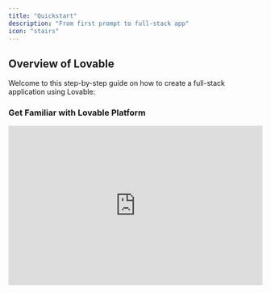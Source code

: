 ```yaml
---
title: "Quickstart"
description: "From first prompt to full-stack app"
icon: "stairs"
---
```


## Overview of Lovable

Welcome to this step-by-step guide on how to create a full-stack application using Lovable:

### Get Familiar with Lovable Platform

<AccordionGroup>
  <Accordion title="Create your First Project">
    <iframe width="100%" height="315" src="https://www.youtube.com/embed/9KHLTZaJcR8" title="YouTube video player" frameborder="0" allow="accelerometer; autoplay; clipboard-write; encrypted-media; gyroscope; picture-in-picture" allowfullscreen />

    <Steps>
      <Step title="Step 1">
        To get started, head over to [lovable.dev](https://lovable.dev) and create an account.&#x20;
      </Step>

      <Step title="Step 2">
        Once registered, you'll be able to create your first project.
      </Step>

      <Step title="Step 3">
        Simply enter an initial prompt to kick things off, and Lovable will do the rest! This is the **starting block** for any project in Lovable, where you can bring your ideas to life instantly.

        ![](/images/lovable-prompting.png)
      </Step>
    </Steps>
  </Accordion>

  <Accordion title="Lovable Dashboard">
    <iframe width="100%" height="315" src="https://www.youtube.com/embed/O0dVaqTt29A?si=VmhNCHXS1tctWbNo" title="YouTube video player" frameborder="0" allow="accelerometer; autoplay; clipboard-write; encrypted-media; gyroscope; picture-in-picture; web-share" referrerpolicy="strict-origin-when-cross-origin" allowfullscreen />



    At Lovable, simplicity is key:

    * [**Here**](https://lovable.dev/) **you kickstart your project** with a single prompt.

    * **Explore all projects**, including the latest and featured ones.

    * **Jumpstart with a template** from our curated selection.

    * **Personalize your experience** by viewing and editing your profile.

    * [**Manage your account**](https://lovable.dev/settings) to check monthly credits and adjust settings.

    * **Experiment with** [**Labs**](https://lovable.dev/settings/account) **features** like Chat mode—toggle them on or off.

    * [**Upgrade or downgrade**](https://lovable.dev/settings/plans) **your plan** seamlessly.
  </Accordion>

  <Accordion title="Project Overview">
    <iframe width="100%" height="315" src="https://www.youtube.com/embed/j-qhowI2tQY?si=ckB-K5Gn01Y6tPBd" title="YouTube video player" frameborder="0" allow="accelerometer; autoplay; clipboard-write; encrypted-media; gyroscope; picture-in-picture; web-share" referrerpolicy="strict-origin-when-cross-origin" allowfullscreen />



    At Lovable, every project follows a structured workflow:

    * **Edit with ease** using a chat-based interface.

    * **Attach images** for precision edits and inspiration.

    * **Select and visually edit components** for a seamless design experience.

    * **Switch effortlessly** between edit mode and chat mode.

    * **Track changes** with version history and restore any previous version.

    * **Navigate through pages** of your project with ease.

    * **Enable remixing** or rename your project as needed.

    * **Integrate with Supabase** for backend capabilities.

    * **Collaborate via GitHub** to edit and manage your code.

    * **Publish, deploy, and share** your project with a preview link (remember to re-publish after changes).

    * **Toggle between web and mobile view** for responsive design.

    * **Refresh the preview modal** to see updates instantly.

    * **Open your project directly** using the preview link.
  </Accordion>

  <Accordion title="Project Settings">
    Every project’s settings empower you to:

    * **View key project details** like total edits and creation date.

    * **Set up custom knowledge** to tailor your project’s context.

    * **Connect to a GitHub repository** for seamless collaboration.

    * **Adjust project visibility** from public to private.

    * **Manage the badge display** (available for paid plans only).

    * **Rename your project** anytime.

    * **Delete your project** (⚠️ Danger Zone).
  </Accordion>

  <Accordion title="Project Quick Access">
    You can always quickly access:

    * **Dashboard** for an overview of your projects.

    * **Account settings** to manage your profile and preferences.

    * **Documentation, Feedback Portal, and Support** for guidance and assistance.

    * **Log out** securely from your Lovable account.
  </Accordion>
</AccordionGroup>

### Get Started&#x20;

There are several ways to get started with Lovable, depending on your preferences and resources:

<AccordionGroup>
  <Accordion title="Prompt">
    Lovable’s prompt-based system makes app creation simple.&#x20;

    * Just describe what you want to build in the prompt box.&#x20;

    * The more specific you are, the better the results.&#x20;

    * Start with clear and detailed prompts.&#x20;

    * You can refine and adjust your project as you go.&#x20;

    <Info>
      Example:&#x20;

      *"Create a dashboard with user login, monthly sales in a line chart, and customer demographics in a pie chart."*
    </Info>
  </Accordion>

  <Accordion title="Templates">
    <Steps>
      <Step title="Step 1">
        Lovable offers [templates](https://lovable.dev/templates) to help you get started quickly on popular project types, such as dashboards, e-commerce sites, or social apps, for a quick setup.
      </Step>

      <Step title="Step 2">
        Once the template loads, use prompts to adjust features, add new elements, or fine-tune the design to match your vision.
      </Step>
    </Steps>
  </Accordion>

  <Accordion title="Remix an Existing Project" defaultOpen={false}>
    <iframe width="100%" height="315" src="https://www.youtube.com/embed/lQeLuBMz1oc?si=ZQoC9sZRDqiMkS8P" title="YouTube video player" frameborder="0" allow="accelerometer; autoplay; clipboard-write; encrypted-media; gyroscope; picture-in-picture; web-share" referrerpolicy="strict-origin-when-cross-origin" allowfullscreen />

    You can remix an existing public project or one of your own. Remixing allows you to reuse the current state of a project as a starting point and build upon it. It’s a great way to explore new ideas, make adjustments, or iterate with different changes while preserving the original version.&#x20;

    <Note>
      Note that it is not possible to remix projects when Supabase is connected.
    </Note>
  </Accordion>

  <Accordion title="Using Figma">
    If you have a design in Figma,&#x20;

    1. **Using screenshots:** Take a screenshot of any part of it. You can paste the screenshot directly into Lovable or drag-and-drop the image file. Once you press Enter, Lovable will convert your design into functional code.

    2. **Using Builder.io integration:** First, structure your Figma design using Auto-Layout and clear layer naming. Then, open the Builder.io plugin in Figma, select your design, and click "Open in Lovable" to generate a fully functional app. [More information here.](https://lovable.dev/blog/2025-01-22-figma-to-lovable-builder-io-native-integration)
  </Accordion>

  <Accordion title="Using a Sketch">
    <Steps>
      <Step title="Step 1">
        Use [**Excalidraw**](https://excalidraw.com/) or any similar tool to sketch your UI.
      </Step>

      <Step title="Step 2">
        Take a screenshot of your drawing, then paste or drag-and-drop it into Lovable.&#x20;
      </Step>

      <Step title="Step 3">
        The platform will transform your sketch into working code.&#x20;
      </Step>
    </Steps>

    [More information here.](https://www.youtube.com/watch?v=c0zhLzcVJRI)
  </Accordion>

  <Accordion title="Cloning a Website or Application" defaultOpen={false}>
    If you want to replicate an existing webpage,&#x20;

    <Steps>
      <Step title="Step 1">
        Take a screenshot using shortcuts like *Cmd+Shift+4* on Mac or tools like the [GoFullPage Chrome Extension](https://chromewebstore.google.com/detail/gofullpage-full-page-scre/fdpohaocaechififmbbbbbknoalclacl).
      </Step>

      <Step title="Step 2">
        Paste or drag the screenshot into Lovable
      </Step>

      <Step title="Step 3">
        Lovable will recreate the structure of the webpage in your project.
      </Step>
    </Steps>

    [More information here.](https://www.youtube.com/watch?v=tYDqBMilHkM)
  </Accordion>
</AccordionGroup>

### Edit your Project

<AccordionGroup>
  <Accordion title="Add a Custom Knowledge to your Project">
    The [Knowledge Base](https://docs.lovable.dev/features/precision-edit#knowledge-files) in Lovable acts as your project's **blueprint**, organizing functionality, design, and goals in one place.

    <iframe width="100%" height="315" src="https://www.youtube.com/embed/XsRerF2pEUE" title="YouTube video player" frameborder="0" allow="accelerometer; autoplay; clipboard-write; encrypted-media; gyroscope; picture-in-picture" allowfullscreen />

    Follow these steps to set up and manage it effectively.

    <Steps>
      <Step title="Step 1">
        Go to the **Knowledge Base** section in your dashboard.
      </Step>

      <Step title="Step 2">
        Click **"Add Entry"** and categorize them under:

        * 📌 **Project Overview** – Define objectives and scope.

        * 🚀 **Key Features** – List core functionalities.

        * 🎨 **Design Guidelines** – Document UI/UX principles.

        This helps maintain consistency in outputs.
      </Step>

      <Step title="Step 3">
        **Keep It Updated:** Regularly review and **update entries** as your project evolves. This ensures the **development stays on track**.
      </Step>
    </Steps>
  </Accordion>

  <Accordion title="Select & Visual Edit">
    [Visual Edits](https://docs.lovable.dev/features/precision-edit#visual-edits) allows AI-driven development with Tailwind-native visual controls for easy refinement.

    <iframe width="100%" height="315" src="https://www.youtube.com/embed/fhK2gV6rm54?si=_g7dP3q2gxEFDs4S" title="YouTube video player" frameborder="0" allow="accelerometer; autoplay; clipboard-write; encrypted-media; gyroscope; picture-in-picture; web-share" referrerpolicy="strict-origin-when-cross-origin" allowfullscreen />
  </Accordion>

  <Accordion title="Revert a Change">
    Speed matters when building AI-driven apps, but so do stability and control. That’s why we’ve upgraded versioning to make tracking changes effortless.

    ![](/images/versioningcopy2.png)

    <Steps>
      <Step title="Restore Past Versions Instantly">
        If you want to go back to a previous version of your app, click 'restore' on the version you want to revert to.
      </Step>

      <Step title="Bookmark Key Edits">
        Keep your work organized by bookmarking important edits, making it easy to find and revisit them later.
        ![](/images/restore.png)
      </Step>

      <Step title="Intuitive Version History">
        The history panel now works like Google Docs, making tracking changes easier.
        ![](/images/history.png)
        ![](/images/redesign-history.jpeg)
      </Step>
    </Steps>
  </Accordion>

  <Accordion title="Add Animation Component with 21st dev">
    <iframe width="560" height="315" src="https://www.youtube.com/embed/MJ9pB741sXw?si=7vPZVpe0TyHIgTLp" title="YouTube video player" frameborder="0" allow="accelerometer; autoplay; clipboard-write; encrypted-media; gyroscope; picture-in-picture; web-share" referrerpolicy="strict-origin-when-cross-origin" allowfullscreen />
  </Accordion>

  <Accordion title="Add Images to Prompt">
    Attach images directly to the chat to add context to your prompts. This makes it easier to illustrate ideas or concepts that are better shown than described.

    <iframe width="100%" height="315" src="https://www.youtube.com/embed/uaGnrK5Dkkc" title="YouTube video player" frameborder="0" allow="accelerometer; autoplay; clipboard-write; encrypted-media; gyroscope; picture-in-picture" allowfullscreen />
  </Accordion>

  <Accordion title="Add a New Page to your Project">
    <iframe width="100%" height="315" src="https://www.youtube.com/embed/h6vnvFKzd0Y?si=cw_zapDQW3hQfVOc" title="YouTube video player" frameborder="0" allow="accelerometer; autoplay; clipboard-write; encrypted-media; gyroscope; picture-in-picture; web-share" referrerpolicy="strict-origin-when-cross-origin" allowfullscreen />
  </Accordion>

  <Accordion title="Refactor Code">
    <iframe width="100%" height="315" src="https://www.youtube.com/embed/epVlkdNSVrs?si=ufy8WTXkPcpbhkW6" title="YouTube video player" frameborder="0" allow="accelerometer; autoplay; clipboard-write; encrypted-media; gyroscope; picture-in-picture; web-share" referrerpolicy="strict-origin-when-cross-origin" allowfullscreen />
  </Accordion>

  <Accordion title="Connect to GitHub">
    Integrate your project with GitHub to iterate on your application seamlessly. You can make code changes in GitHub or your preferred IDE while keeping everything in sync with Lovable.

    <iframe width="100%" height="315" src="https://www.youtube.com/embed/zgNkhU4SYgQ" title="YouTube video player" frameborder="0" allow="accelerometer; autoplay; clipboard-write; encrypted-media; gyroscope; picture-in-picture" allowfullscreen />

    [More information here](https://docs.lovable.dev/integrations/git-integration).
  </Accordion>
</AccordionGroup>

### Add Fullstack Capabilities

<AccordionGroup>
  <Accordion title="Connect a Backend">
    Supabase is a backend-as-a-service platform that integrates smoothly with Lovable to add powerful backend capabilities to your application.

    <iframe width="100%" height="315" src="https://www.youtube.com/embed/g8CvOq3b-sg" title="YouTube video player" frameborder="0" allow="accelerometer; autoplay; clipboard-write; encrypted-media; gyroscope; picture-in-picture" allowfullscreen />

    <Steps>
      <Step title="Set Up Supabase">
        Create an account on [Supabase](https://supabase.com/) and create a new project.
      </Step>

      <Step title="Link to Lovable">
        In Lovable, go to **Settings -> Connect Supabase** and follow the steps.
      </Step>

      <Step title="Manage Data">
        Set up tables, manage user data, and configure email notifications.
      </Step>
    </Steps>
  </Accordion>

  <Accordion title="Getting Started with Supabase">
    After setting up your Supabase project, you'll need to connect it to your Lovable project. This connection enables Lovable to leverage Supabase's backend services seamlessly.

    <iframe width="100%" height="315" src="https://www.youtube.com/embed/-sSOyO0FiPE?si=GGrbduHZFrxAGYis" title="YouTube video player" frameborder="0" allow="accelerometer; autoplay; clipboard-write; encrypted-media; gyroscope; picture-in-picture; web-share" referrerpolicy="strict-origin-when-cross-origin" allowfullscreen />
  </Accordion>

  <Accordion title="Streamline Your App's Authentication with Supabase">
    Implementing secure authentication is crucial for any application. With Lovable's AI form builder and Supabase integration, you can effortlessly create robust login and sign-up forms.

    <iframe width="100%" height="315" src="https://www.youtube.com/embed/LHpMUj-Jf_k?si=Rf3zSHuDA_bCBsQb" title="YouTube video player" frameborder="0" allow="accelerometer; autoplay; clipboard-write; encrypted-media; gyroscope; picture-in-picture; web-share" referrerpolicy="strict-origin-when-cross-origin" allowfullscreen />

    Here's a step-by-step guide:

    <Steps>
      <Step title="Create a Supabase Account">
        * Visit [Supabase](https://supabase.com/) and sign up.​

        * Access the dashboard to manage your projects and databases.​
      </Step>

      <Step title="Integrate Supabase with Lovable">
        * In Lovable, navigate to the integration settings.​

        * Input your Supabase project URL and API keys to establish a connection.
      </Step>

      <Step title="Design Authentication Forms with Lovable">
        * Use Lovable's AI form builder to craft intuitive login and sign-up forms.​

        * Customize the UI to align with your application's branding.
      </Step>

      <Step title="Implement Authentication Workflows">
        * Set up Supabase Edge Functions to handle tasks like token validation and user sessions.

        * Ensure secure storage of user credentials and manage session persistence.
      </Step>

      <Step title="Enable Email Verification">
        * Configure Supabase to send verification emails upon user registration.​

        * This adds an extra layer of security by confirming user identities.
      </Step>

      <Step title="Test and Deploy">
        * Thoroughly test the authentication flows to ensure seamless user experiences.​

        * Once satisfied, deploy your application with confidence.
      </Step>
    </Steps>

    [More information on Supabase here.](https://docs.lovable.dev/integrations/supabase)
  </Accordion>

  <Accordion title="Supabase Edge Functions">
    Enhance your app with Supabase Edge Functions, enabling AI features, payments, and email integration with ease. Follow this guide to build your first full-stack app on Lovable:&#x20;

    <iframe width="100%" height="315" src="https://www.youtube.com/embed/p_hKIDlxXp0" title="YouTube video player" frameborder="0" allow="accelerometer; autoplay; clipboard-write; encrypted-media; gyroscope; picture-in-picture" allowfullscreen />

    You can add AI capabilities to your application, for example:

    * [OpenAI](https://www.youtube.com/watch?v=jUwXTviRhhM)

    * [Gemini](https://www.youtube.com/watch?v=sgnBMD8jGWU)&#x20;

    * [Groq](https://www.youtube.com/watch?v=S0k8FOmqjog)
  </Accordion>

  <Accordion title="Add Payment Capabilities to your Application">
    There are many ways to connect Stripe to Lovable, but the most straight-forward way is to utilize Stripe's built in payment links. [Use this resource to make sure you get this right!](https://docs.lovable.dev/tips-tricks/setting-up-payments)
  </Accordion>

  <Accordion title="Add Email Capabilities with Resend">
    <iframe width="100%" height="315" src="https://www.youtube.com/embed/w5Xq-Kvt3J0?si=wdSxtbhg3-uH3NZt" title="YouTube video player" frameborder="0" allow="accelerometer; autoplay; clipboard-write; encrypted-media; gyroscope; picture-in-picture; web-share" referrerpolicy="strict-origin-when-cross-origin" allowfullscreen />
  </Accordion>
</AccordionGroup>

### Deploy & Publish

<AccordionGroup>
  <Accordion title="Set up SEO">
    You can check [this section of the documentation](https://docs.lovable.dev/tips-tricks/seo) to ensure all SEO capabilities are properly enabled.
  </Accordion>

  <Accordion title="Add a Custom Domain">
    You can add a custom domain using:&#x20;

    * Entri (native to Lovable)

    * Netlify

    * Vercel

    * Namecheap

    You can check [this section of the documentation](https://docs.lovable.dev/tips-tricks/custom-domain) for more information.
  </Accordion>

  <Accordion title="Publish my Project">
    When your project is ready, publish it to generate a shareable URL. This makes it easy to showcase your application or share it with collaborators and stakeholders.

    <iframe width="100%" height="315" src="https://www.youtube.com/embed/GFtWVXkZDTw" title="YouTube video player" frameborder="0" allow="accelerometer; autoplay; clipboard-write; encrypted-media; gyroscope; picture-in-picture" allowfullscreen />

    You can refer to [this section of the documentation](https://docs.lovable.dev/features/deploy) for more information.
  </Accordion>
</AccordionGroup>

###

## Lovable Crash Course

### Module 1: Getting started with Lovable 101

By the end, you’ll have a simple application up and running with authentication and CRUD (Create, Read, Update, Delete) functionality for managing notes.

<AccordionGroup>
  <Accordion title="Setting Up Supabase">
    Supabase is an open-source database service built on PostgreSQL. It provides authentication, data storage, and file storage—perfect for our Lovable integration.

    <Steps>
      <Step title="Create an Organization & Project">
        <Steps>
          <Step title="Step 1">
            Log into [Supabase](https://supabase.com/).
          </Step>

          <Step title="Step 2">
            Create an **organization** (name it based on your startup or project).
          </Step>

          <Step title="Step 3">
            Create a **new project** within that organization.

            <Note>
              Note your **Supabase URL** and **API key** (you’ll need them later).
            </Note>
          </Step>
        </Steps>
      </Step>

      <Step title="Configure Authentication">
        <Steps>
          <Step title="Step 1">
            Navigate to **Authentication > Sign In/Sign Up**.
          </Step>

          <Step title="Step 2">
            Enable **Email authentication**.
          </Step>

          <Step title="Step 3">
            Turn off **Confirm Email** (since we don’t have an email provider set up yet).
          </Step>
        </Steps>
      </Step>
    </Steps>
  </Accordion>

  <Accordion title="Creating a Lovable Project">
    Now, let’s set up a project in Lovable.

    <Steps>
      <Step title="Start with a Fresh Blank Project">
        <Steps>
          <Step title="Step 1">
            Open Lovable and create a **new project**.
          </Step>

          <Step title="Step 2">
            Keep your first prompt simple: *"Create a blank project"*.
          </Step>

          <Step title="Step 3">
            Lovable will generate the basic structure for your app.
          </Step>
        </Steps>
      </Step>

      <Step title="Connect Supabase to Lovable">
        <Steps>
          <Step title="Step 1">
            In Lovable, navigate to the **database settings**.
          </Step>

          <Step title="Step 2">
            Enter your **Supabase project URL and API key**.
          </Step>

          <Step title="Step 3">
            Click **Connect** to link your Lovable project to Supabase.
          </Step>
        </Steps>
      </Step>
    </Steps>
  </Accordion>

  <Accordion title="Adding a Login System">
    <Steps>
      <Step title="Create a Navigation Bar with a Login Button">
        <Steps>
          <Step title="Step 1">
            Add a **nav bar** at the top of your project.
          </Step>

          <Step title="Step 2">
            Include a **Login** button that redirects users to a login page.
          </Step>
        </Steps>
      </Step>

      <Step title="Apply SQL Changes for Authentication">
        <Steps>
          <Step title="Step 1">
            Lovable will generate SQL for Supabase to handle authentication.
          </Step>

          <Step title="Step 2">
            Click **Apply Changes** to execute the SQL commands.
          </Step>
        </Steps>
      </Step>
    </Steps>
  </Accordion>

  <Accordion title="Using the Visual Edit Tool">
    Customize the UI:&#x20;

    <Steps>
      <Step title="Step 1">
        Open the **Edit Tool** in Lovable.
      </Step>

      <Step title="Step 2">
        Click on UI elements (e.g., buttons) to modify styles.
      </Step>

      <Step title="Step 3">
        Ensure all text is visible (e.g., black text on white backgrounds).
      </Step>
    </Steps>
  </Accordion>

  <Accordion title="Testing the Login System" defaultOpen={false}>
    <Steps>
      <Step title="Create a Test Account">
        <Steps>
          <Step title="Step 1">
            Use the **Sign Up** form to create a new user.
          </Step>

          <Step title="Step 2">
            Verify that login and logout workflows function correctly.
          </Step>
        </Steps>
      </Step>

      <Step title="Redirect Users to a Dashboard After Login">
        Modify the authentication flow to send users to a **dashboard** after login.
      </Step>
    </Steps>
  </Accordion>

  <Accordion title=" Adding Notes (CRUD Functionality)">
    <Steps>
      <Step title="Set Up a Notes Table in Supabase">
        <Steps>
          <Step title="Step 1">
            Use Lovable to generate SQL for a **Notes** table.
          </Step>

          <Step title="Step 2">
            Ensure it has **user ID** and **content** fields.
          </Step>

          <Step title="Step 3">
            Click **Apply Changes** to create the table.
          </Step>
        </Steps>
      </Step>

      <Step title="Build the Notes UI">
        <Steps>
          <Step title="Step 1">
            Add a **table to display notes** on the dashboard.
          </Step>

          <Step title="Step 2">
            Include an **input field** and **buttons** for CRUD operations.

            <Info>
              CRUD create, read, update and delete
            </Info>
          </Step>
        </Steps>
      </Step>

      <Step title="Test CRUD Operations">
        <Steps>
          <Step title="Step 1">
            Add a new note.
          </Step>

          <Step title="Step 2">
            Edit an existing note.
          </Step>

          <Step title="Step 3">
            Delete a note.
          </Step>

          <Step title="Step 4">
            Verify notes persist in Supabase.
          </Step>
        </Steps>
      </Step>
    </Steps>
  </Accordion>

  <Accordion title="Debugging with Chat Mode">
    <Info>
      To enable [Chat Mode](https://docs.lovable.dev/features/labs), go to **Settings > Accounts Settings** tab.
    </Info>

    <Steps>
      <Step title="Identify Errors">
        * If an issue arises, enable **Chat Mode**.

        * Lovable will analyze **Supabase logs** and **TypeScript errors**.
      </Step>

      <Step title="Apply Fixes">
        <Steps>
          <Step title="Step 1">
            Review Lovable’s debugging suggestions.
          </Step>

          <Step title="Step 2">
            Apply fixes as needed.
          </Step>
        </Steps>
      </Step>
    </Steps>
  </Accordion>

  <Accordion title="Congratulations 🎉">
    You’ve:

    * Set up **Supabase** and **Lovable**.

    * Implemented **authentication**.

    * Built a **dashboard** with **CRUD functionality** for notes.

    * Learned how to debug issues effectively.
  </Accordion>
</AccordionGroup>

### Module 2: Building Interactive UIs

In this module, we’ll cover components, reusable UI elements, design improvements, and debugging best practices.

<AccordionGroup>
  <Accordion title="Understanding Components">
    Components in Lovable help organize UI elements into modular and reusable parts. Instead of having all UI elements in a single page (e.g., a 400-line dashboard), we break them into components such as:

    * **Sidebar**

    * **Welcome Card**

    * **Quote Card**

    * **Notes Section**

    This structure improves efficiency when making edits since changes apply only to specific components rather than the entire page.

    ### Creating and Using Components:

    <Steps>
      <Step title="Identify Large UI Sections">
        Look for UI parts that repeat or are too large.
      </Step>

      <Step title="Refactor Into Components">
        Use Lovable’s chat mode to scan the code and suggest an optimized structure.
      </Step>

      <Step title="Reuse Components">
        Copy and paste components across pages for consistency.
      </Step>
    </Steps>
  </Accordion>

  <Accordion title="Editing UI Efficiently">
    <Steps>
      <Step title="Modify Individual Components">
        Instead of modifying the full dashboard, edit smaller components like the **Welcome Card**.

        <Info>
          Run a prompt:&#x20;

          *“Update the copy in the Welcome Card to make it more engaging.”*
        </Info>
      </Step>

      <Step title="Use Chat Mode for Refactoring">
        Ask Lovable to refactor large UI sections into smaller components.

        <Info>
          Example:&#x20;

          *“Refactor the dashboard into smaller, cleaner components.”*
        </Info>

        * Example: *“Refactor the dashboard into smaller, cleaner components.”*
      </Step>
    </Steps>
  </Accordion>

  <Accordion title="Enhancing UI with Pre-Built Components">
    If you’re not a designer, leveraging pre-built styles can improve your app’s appearance.

    <Steps>
      <Step title="Using 21st.dev for UI Inspiration">
        <Steps>
          <Step title="Step 1">
            Visit [21st.dev](https://21st.dev/?tab=components\&sort=recommended) to explore pre-built UI components.
          </Step>

          <Step title="Step 2">
            Choose a design, copy its prompt for Lovable, and integrate it into your project.
          </Step>
        </Steps>
      </Step>

      <Step title="Creating Global Styles">
        <Steps>
          <Step title="Step 1">
            Modify an element on the project

            <Info>
              for eg: *“Set a button as Rainbow Button".*
            </Info>
          </Step>

          <Step title="Step 2">
            Add this system prompt in the project settings' knowledge to ensure all new buttons follow this style:

            <Info>
              "When creating components, make sure to always use our global rainbow button".
            </Info>
          </Step>

          <Step title="Step 3">
            Everytime you add a button, this pre-set style will be respected.
          </Step>
        </Steps>
      </Step>
    </Steps>
  </Accordion>

  <Accordion title="Redesigning the Dashboard">
    To update the dashboard layout:

    <Steps>
      <Step title="Step 1">
        Find a **design you like** (e.g., on [Dribbble](https://dribbble.com/)).
      </Step>

      <Step title="Step 2">
        **Screenshot the relevant section** and upload it to Lovable.
      </Step>

      <Step title="Step 3">
        **Provide clear instructions**, such as:

        <Info>
          *“Refactor the dashboard layout based on this design.”*
        </Info>

        <Info>
          "*Place notes in a left-hand sidebar, and open them in a side-by-side editable view.”*
        </Info>
      </Step>
    </Steps>
  </Accordion>

  <Accordion title="Implementing Real-Time Updates">
    <Steps>
      <Step title="Enable Real-Time Sync for Notes">
        <Steps>
          <Step title="Step 1">
            Run a prompt

            <Info>
              *“Enable real-time updates for notes so that changes reflect instantly.”*
            </Info>
          </Step>

          <Step title="Step 2">
            Ensure data updates in both the **sidebar** and **editing panel**.
          </Step>
        </Steps>
      </Step>

      <Step title="Debugging UI Issues">
        Use chat mode to scan the implementation and fix missing updates.

        <Info>
          Example:&#x20;

          *"When editing the title in the side-by-side view, it doesn’t save. Fix this issue.”*
        </Info>
      </Step>
    </Steps>
  </Accordion>

  <Accordion title="Refining the Note Editing Experience">
    <Steps>
      <Step title="Use Mobbin for Real-World UI Examples">
        Search for “note-taking UI” to see how popular apps design their interfaces.

        <Info>
          Example:&#x20;

          A clean, minimalistic note editor with large titles and a dropdown for tags.
        </Info>
      </Step>

      <Step title="Applying UI Improvements">
        <Steps>
          <Step title="Step 1">
            Ensure the title is **large and prominent**.
          </Step>

          <Step title="Step 2">
            Add **tags via a dropdown**, similar to the reference UI.

            <Info>
              Example prompt:&#x20;

              *“Redesign the note editor to match this screenshot. Use a large title, white space for content, and dropdown-based tags.”*
            </Info>
          </Step>
        </Steps>
      </Step>
    </Steps>
  </Accordion>

  <Accordion title="Debugging and Final Touches">
    <Steps>
      <Step title="Fix UI Bugs">
        Ensure all UI elements update correctly when modified.

        <Info>
          Run a prompt:&#x20;

          *“Fix the issue where note tags don’t save after editing.”*
        </Info>
      </Step>

      <Step title="Optimize Button Styling">
        Adjust button and input styling to match the intended design.

        <Info>
          Example:&#x20;

          *“Ensure all buttons use the global Rainbow Button style.”*
        </Info>
      </Step>
    </Steps>
  </Accordion>

  <Accordion title="Congratulations 🎉">
    By the end of this module, you should have:

    * Refactored large UI sections into reusable components.

    * Implemented a polished note-taking dashboard.

    * Used real-time updates for better user experience.

    * Refined the design using external inspirations and best practices.
  </Accordion>
</AccordionGroup>

### What's next?&#x20;

If you enjoyed the first two modules, continue your crash course with Harry [here](https://aclasswithharry.com/dashboard)! In the next lessons, you'll explore:

* **Bonus**: P5.js effects & Admin Roles

* Advanced User Roles & RLS

* Connecting to APIs & AI

* Setting Up Stripe Payments

* Advanced Features

* Launch on Product Hunt